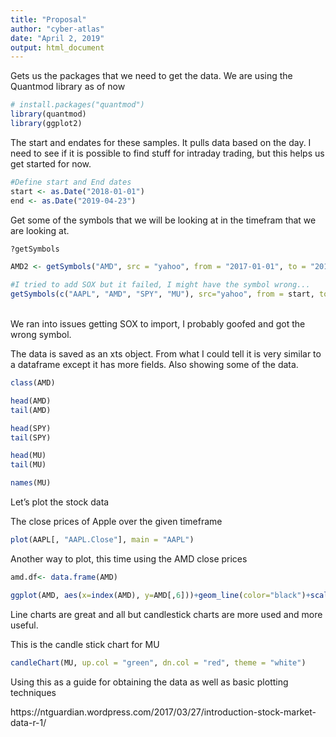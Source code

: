 ---
title: "Proposal"
author: "cyber-atlas"
date: "April 2, 2019"
output: html_document
---


Gets us the packages that we need to get the data.
We are using the Quantmod library as of now

```{r}
# install.packages("quantmod")
library(quantmod)
library(ggplot2)
```


The start and endates for these samples. It pulls data based on the day. I need to see if it is possible to find stuff for intraday trading, but this helps us get started for now. 


```{r}
#Define start and End dates
start <- as.Date("2018-01-01")
end <- as.Date("2019-04-23")
```

Get some of the symbols that we will be looking at in the timefram that we are looking at. 

```{r}
?getSymbols

AMD2 <- getSymbols("AMD", src = "yahoo", from = "2017-01-01", to = "2019-04-20", auto.assign = FALSE)

#I tried to add SOX but it failed, I might have the symbol wrong...
getSymbols(c("AAPL", "AMD", "SPY", "MU"), src="yahoo", from = start, to = end)
```
<br> We ran into issues getting SOX to import, I probably goofed and got the wrong symbol. 



The data is saved as an xts object. From what I could tell it is very similar to a dataframe except it has more fields. Also showing some of the data.

```{r}
class(AMD)

head(AMD)
tail(AMD)

head(SPY)
tail(SPY)

head(MU)
tail(MU)

names(MU)

```

Let's plot the stock data

The close prices of Apple over the given timeframe
```{r}

plot(AAPL[, "AAPL.Close"], main = "AAPL")
```

Another way to plot, this time using the AMD close prices
```{r}
amd.df<- data.frame(AMD)

ggplot(AMD, aes(x=index(AMD), y=AMD[,6]))+geom_line(color="black")+scale_x_date(date_labels = "%b %y", date_breaks = "6 months")

```


Line charts are great and all but candlestick charts are more used and more useful.

This is the candle stick chart for MU 

```{r}

candleChart(MU, up.col = "green", dn.col = "red", theme = "white")

```

Using this as a guide for obtaining the data as well as basic plotting techniques

https://ntguardian.wordpress.com/2017/03/27/introduction-stock-market-data-r-1/

